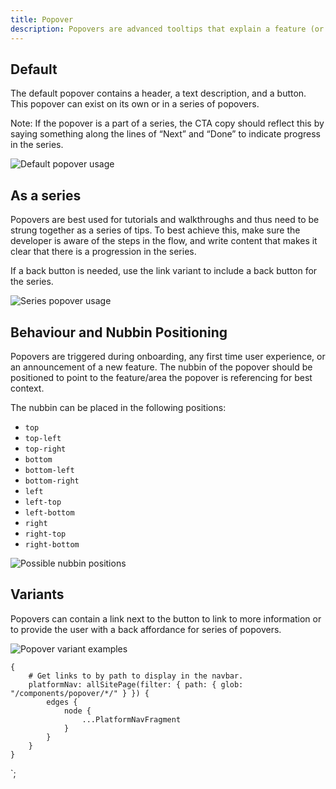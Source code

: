 ```yaml
---
title: Popover
description: Popovers are advanced tooltips that explain a feature (or series of features) and are displayed in a first time user experience, onboarding, or new feature context.
---
```



<ComponentHeader data={props.data} />

## Default

The default popover contains a header, a text description, and a button. This popover can exist on its own or in a series of popovers.

Note: If the popover is a part of a series, the CTA copy should reflect this by saying something along the lines of “Next” and “Done” to indicate progress in the series.

<Img src="./default.png" alt="Default popover usage" />

## As a series

Popovers are best used for tutorials and walkthroughs and thus need to be strung together as a series of tips.
To best achieve this, make sure the developer is aware of the steps in the flow, and write content that makes it clear that there is a progression in the series.

If a back button is needed, use the link variant to include a back button for the series.

<Img src="./series.png" alt="Series popover usage" />

## Behaviour and Nubbin Positioning

Popovers are triggered during onboarding, any first time user experience, or an announcement of a new feature.
The nubbin of the popover should be positioned to point to the feature/area the popover is referencing for best context.

The nubbin can be placed in the following positions:

-   `top`
-   `top-left`
-   `top-right`
-   `bottom`
-   `bottom-left`
-   `bottom-right`
-   `left`
-   `left-top`
-   `left-bottom`
-   `right`
-   `right-top`
-   `right-bottom`

<Img src="./nubbins.png" alt="Possible nubbin positions" />

## Variants

Popovers can contain a link next to the button to link to more information or to provide the user with a back affordance for series of popovers.

<Img src="./variants.png" alt="Popover variant examples" />

<ComponentFooter data={props.data} />

    {
        # Get links to by path to display in the navbar.
        platformNav: allSitePage(filter: { path: { glob: "/components/popover/*/" } }) {
            edges {
                node {
                    ...PlatformNavFragment
                }
            }
        }
    }
`;
